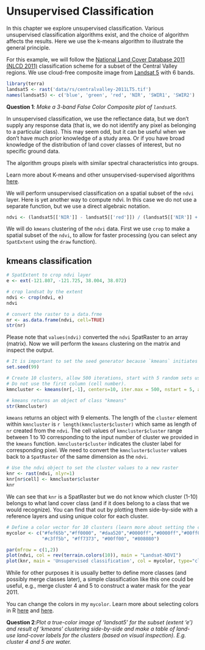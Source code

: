# Unsupervised Classification


In this chapter we explore unsupervised classification. Various unsupervised classification algorithms exist, and the choice of algorithm affects the results. Here we use the k-means algorithm to illustrate the general principle.

For this example, we will follow the [National Land Cover Database 2011 (NLCD 2011)](https://www.mrlc.gov/nlcd2011.php) classification scheme for a subset of the Central Valley regions. We use cloud-free composite image from [Landsat 5](https://landsat.gsfc.nasa.gov/landsat-5/) with 6 bands.


```r
library(terra)
landsat5 <- rast('data/rs/centralvalley-2011LT5.tif')
names(landsat5) <- c('blue', 'green', 'red', 'NIR', 'SWIR1', 'SWIR2')
```

__Question 1__: *Make a 3-band False Color Composite plot of `landsat5`.*


In unsupervised classification, we use the reflectance data, but we don't supply any response data (that is, we do not identify any pixel as belonging to a particular class). This may seem odd, but it can be useful when we don't have much prior knowledge of a study area. Or if you have broad knowledge of the distribution of land cover classes of interest, but no specific ground data. 

The algorithm groups pixels with similar spectral characteristics into groups. 

Learn more about K-means and other unsupervised-supervised algorithms [here](http://nptel.ac.in/courses/105108077/module5/lecture19.pdf).

We will perform unsupervised classification on a spatial subset of the `ndvi` layer. Here is yet another way to compute ndvi. In this case we do not use a separate function, but we use a direct algebraic notation.

```r
ndvi <- (landsat5[['NIR']] - landsat5[['red']]) / (landsat5[['NIR']] + landsat5[['red']])
```

We will do `kmeans` clustering of the `ndvi` data. First we use `crop` to make a spatial subset of the `ndvi`, to allow for faster processing (you can select any `SpatExtent` using the `draw` function).  

## kmeans classification
```r
# SpatExtent to crop ndvi layer
e <- ext(-121.807, -121.725, 38.004, 38.072)

# crop landsat by the extent
ndvi <- crop(ndvi, e)
ndvi

# convert the raster to a data.frme
nr <- as.data.frame(ndvi, cell=TRUE)
str(nr)
```

Please note that `values(ndvi)` converted the `ndvi` SpatRaster to an array (matrix). Now we will perform the `kmeans` clustering on the matrix and inspect the output. 

```r
# It is important to set the seed generator because `kmeans` initiates the centers in random locations
set.seed(99)

# Create 10 clusters, allow 500 iterations, start with 5 random sets using "Lloyd" method. 
# Do not use the first column (cell number).
kmncluster <- kmeans(nr[,-1], centers=10, iter.max = 500, nstart = 5, algorithm="Lloyd")

# kmeans returns an object of class "kmeans"
str(kmncluster)
```

`kmeans` returns an object with 9 elements. The length of the `cluster` element within `kmncluster` is `r length(kmncluster$cluster)` which same as length of `nr` created from the `ndvi`. The cell values of `kmncluster$cluster` range between 1 to 10 corresponding to the input number of cluster we provided in the `kmeans` function. `kmncluster$cluster` indicates the cluster label for corresponding pixel. We need to convert the `kmncluster$cluster` values back to a `SpatRaster` of the same dimension as the `ndvi`.

```r
# Use the ndvi object to set the cluster values to a new raster
knr <- rast(ndvi, nlyr=1)
knr[nr$cell] <- kmncluster$cluster
knr
```

We can see that `knr` is a SpatRaster but we do not know which cluster (1-10) belongs to what land cover class (and if it does belong to a class that we would recognize). You can find that out by plotting them side-by-side with a reference layers and using unique color for each cluster.

```r

# Define a color vector for 10 clusters (learn more about setting the color later)
mycolor <- c("#fef65b","#ff0000", "#daa520","#0000ff","#0000ff","#00ff00","#cbbeb5",
             "#c3ff5b", "#ff7373", "#00ff00", "#808080")

par(mfrow = c(1,2))
plot(ndvi, col = rev(terrain.colors(10)), main = "Landsat-NDVI")
plot(knr, main = 'Unsupervised classification', col = mycolor, type="classes")
```

While for other purposes it is usually better to define more classes (and possibly merge classes later), a simple classification like this one could be useful, e.g., merge cluster 4 and 5 to construct a water mask for the year 2011.

You can change the colors in my `mycolor`. Learn more about selecting colors in R [here](http://www.melissaclarkson.com/resources/R_guides/documents/colors_Ver2.pdf) and [here](https://www.nceas.ucsb.edu/~frazier/RSpatialGuides/colorPaletteCheatsheet.pdf).


__Question 2__:*Plot a true-color image of 'landsat5' for the subset (extent 'e') and result of 'kmeans' clustering side-by-side and make a table of land-use land-cover labels for the clusters (based on visual inspection). E.g. cluster 4 and 5 are water.* 

